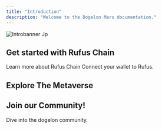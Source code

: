 ```yaml
---
title: "Introduction"
description: "Welcome to the Dogelon Mars documentation."
---
```


![Introbanner Jp](/images/introbanner.jpg)

## Get started with Rufus Chain

<CardGroup cols={2}>
  <Card title="What is Rufus Chain?" icon="question" href="/what-is-rufus-chain">
    Learn more about Rufus Chain
  </Card>
  <Card title="Connect to Rufus Chain" icon="plug" href="/connect-to-rufus">
    Connect your wallet to Rufus.
  </Card>
</CardGroup>

## Explore The Metaverse

<Card title="Dogelon: Land on Mars" icon="space-station-moon-construction" href="/metaverse/intro">
  
</Card>

## Join our Community\!

Dive into the dogelon community.

<CardGroup cols={2}>
  <Card title="Twitter" icon="x-twitter" href="https://x.com/dogelonmars">
    
  </Card>
  <Card title="Discord" icon="discord" href="https://discord.com/invite/dogelonmars">
    
  </Card>
  <Card title="Telegram" icon="telegram" href="https://t.me/dogelonmars">
    
  </Card>
  <Card title="Reddit" icon="reddit" href="https://www.reddit.com/r/dogelon/">
    
  </Card>
</CardGroup>